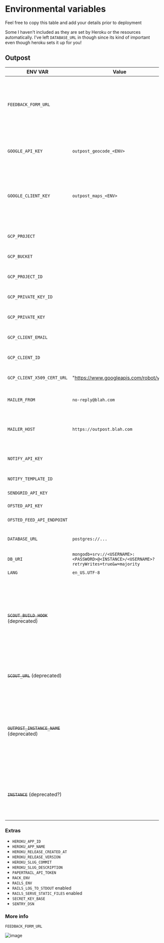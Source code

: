 # Environmental variables


Feel free to copy this table and add your details prior to deployment

Some I haven't included as they are set by Heroku or the resources automatically. I've left `DATABASE_URL` in though since its kind of important even though heroku sets it up for you!

## Outpost

| ENV VAR                                  | Value                                                                                   | Description                                                                                                               | Service                          |
| ---------------------------------------- | --------------------------------------------------------------------------------------- | ------------------------------------------------------------------------------------------------------------------------- | -------------------------------- |
| `FEEDBACK_FORM_URL`                      |                                                                                         | Link to a feedback form for the service. Shown with the BETA banner for community users.                                  | Any, See [[Customising Outpost]] |
|                                          |                                                                                         |                                                                                                                           |                                  |
| `GOOGLE_API_KEY`                         | `outpost_geocode_<ENV>`                                                                 | with the geocoding API enabled, to geocode postcodes                                                                      | See [[Maps]]                     |
| `GOOGLE_CLIENT_KEY`                      | `outpost_maps_<ENV>`                                                                    | with the javascript and static maps APIs enabled, to add map views to admin screens                                       | See [[Maps]]                     |
|                                          |                                                                                         |                                                                                                                           |                                  |
| `GCP_PROJECT`                            |                                                                                         | Used for settings and logo upload                                                                                         | Google cloud storage             |
| `GCP_BUCKET`                             |                                                                                         | Used for settings and logo upload                                                                                         | Google cloud storage             |
| `GCP_PROJECT_ID`                         |                                                                                         | Used for settings and logo upload                                                                                         | Google cloud storage             |
| `GCP_PRIVATE_KEY_ID`                     |                                                                                         | Used for settings and logo upload                                                                                         | Google cloud storage             |
| `GCP_PRIVATE_KEY`                        |                                                                                         | Used for settings and logo upload                                                                                         | Google cloud storage             |
| `GCP_CLIENT_EMAIL`                       |                                                                                         | Used for settings and logo upload                                                                                         | Google cloud storage             |
| `GCP_CLIENT_ID`                          |                                                                                         | Used for settings and logo upload                                                                                         | Google cloud storage             |
| `GCP_CLIENT_X509_CERT_URL`               | "https://www.googleapis.com/robot/v1/"                                                  | Used for settings and logo upload                                                                                         | Google cloud storage             |
|                                          |                                                                                         |                                                                                                                           |                                  |
| `MAILER_FROM`                            | `no-reply@blah.com`                                                                     | From email for emails                                                                                                     | GOV.UK Notify / Sendgrid         |
| `MAILER_HOST`                            | `https://outpost.blah.com`                                                              | where the app lives on the web, to correctly form urls in emails                                                          | GOV.UK Notify / Sendgrid         |
| `NOTIFY_API_KEY`                         |                                                                                         | API key for GOV.UK Notify                                                                                                 | GOV.UK Notify                    |
| `NOTIFY_TEMPLATE_ID`                     |                                                                                         | Template ID for GOV.UK Notify                                                                                             | GOV.UK Notify                    |
| `SENDGRID_API_KEY`                       |                                                                                         | Not used                                                                                                                  | Sendgrid                         |
|                                          |                                                                                         |                                                                                                                           |                                  |
| `OFSTED_API_KEY`                         |                                                                                         | API key for ofsted                                                                                                        |                                  |
| `OFSTED_FEED_API_ENDPOINT`               |                                                                                         | Endpoint for ofsted feed                                                                                                  |                                  |
|                                          |                                                                                         |                                                                                                                           |                                  |
| `DATABASE_URL`                           | `postgres://...`                                                                        | Filled in automatically by heroku                                                                                         | Heroku                           |
| `DB_URI`                                 | `mongodb+srv://<USERNAME>:<PASSWORD>@<INSTANCE>/<USERNAME>?retryWrites=true&w=majority` | Provided by Atlas MongoDB                                                                                                 | Atlas MongoDB                    |
| `LANG`                                   | `en_US.UTF-8`                                                                           |                                                                                                                           |                                  |
|                                          |                                                                                         |                                                                                                                           |                                  |
| ~~`SCOUT_BUILD_HOOK`~~ (deprecated)      |                                                                                         | Outpost will make a POST request to this webhook URL whenever taxonomies are changed. Intended to trigger Scout rebuilds. | Netlify                          |
| ~~`SCOUT_URL`~~ (deprecated)             |                                                                                         | Used in emails when changes have been approved.                                                                           | Netlify                          |
|                                          |                                                                                         |                                                                                                                           |                                  |
| ~~`OUTPOST_INSTANCE_NAME`~~ (deprecated) |                                                                                         | the name of the Outpost instance. This will appear in invite emails to new users, to let them know who the email is from. |                                  |
| ~~`INSTANCE`~~ (deprecated?)             |                                                                                         | Was used to set instance specific options before settings were introduced                                                 |                                  |

### Extras

- `HEROKU_APP_ID`
- `HEROKU_APP_NAME`
- `HEROKU_RELEASE_CREATED_AT`
- `HEROKU_RELEASE_VERSION`
- `HEROKU_SLUG_COMMIT`
- `HEROKU_SLUG_DESCRIPTION`
- `PAPERTRAIL_API_TOKEN`
- `RACK_ENV`
- `RAILS_ENV`
- `RAILS_LOG_TO_STDOUT` enabled
- `RAILS_SERVE_STATIC_FILES` enabled
- `SECRET_KEY_BASE`
- `SENTRY_DSN`

### More info

`FEEDBACK_FORM_URL`

<ImageWindow size="auto">

![image](/img/outpost/features/feedback-banner.png)

</ImageWindow>

